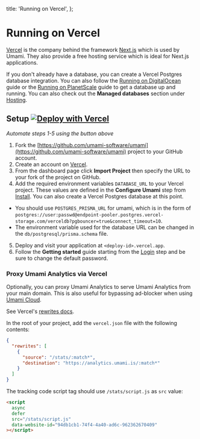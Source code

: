  title: 'Running on Vercel',
};

# Running on Vercel

[Vercel](https://vercel.com/) is the company behind the framework [Next.js](https://nextjs.org/) which is used by Umami.
They also provide a free hosting service which is ideal for Next.js applications.

If you don't already have a database, you can create a Vercel Postgres database integration. You can also
follow the [Running on DigitalOcean](/docs/running-on-digitalocean) guide or the
[Running on PlanetScale](/docs/running-on-planetscale) guide to get a database up and running.
You can also check out the **Managed databases** section under [Hosting](/docs/hosting).

## Setup [![Deploy with Vercel](https://vercel.com/button)](https://vercel.com/new/clone?repository-url=https%3A%2F%2Fgithub.com%2Fumami-software%2Fumami&env=DATABASE_URL)

_Automate steps 1-5 using the button above_

1. Fork the [https://github.com/umami-software/umami](https://github.com/umami-software/umami) project to your GitHub account.
2. Create an account on [Vercel](https://vercel.com/).
3. From the dashboard page click **Import Project** then specify the URL to your fork of the project on GitHub.
4. Add the required environment variables `DATABASE_URL` to your Vercel project. These values are defined in the
   **Configure Umami** step from [Install](/docs/install). You can also create a Vercel Postgres database at this point.

- You should use `POSTGRES_PRISMA_URL` for umami, which is in the form of `postgres://user:passwd@endpoint-pooler.postgres.vercel-storage.com/verceldb?pgbouncer=true&connect_timeout=10`.
- The environment variable used for the database URL can be changed in the `db/postgresql/prisma.schema` file.

5. Deploy and visit your application at `<deploy-id>.vercel.app`.
6. Follow the **Getting started** guide starting from the [Login](/docs/login) step and be sure to change the default password.

### Proxy Umami Analytics via Vercel

Optionally, you can proxy Umami Analytics to serve Umami Analytics from your main domain. This is also useful for bypassing ad-blocker when using [Umami Cloud](https://umami.is/pricing).

See Vercel's [rewrites docs](https://vercel.com/docs/project-configuration).

In the root of your project, add the `vercel.json` file with the following contents:

```json
{
  "rewrites": [
    {
      "source": "/stats/:match*",
      "destination": "https://analytics.umami.is/:match*"
    }
  ]
}
```

The tracking code script tag should use `/stats/script.js` as `src` value:

```html
<script
  async
  defer
  src="/stats/script.js"
  data-website-id="94db1cb1-74f4-4a40-ad6c-962362670409"
></script>
```
